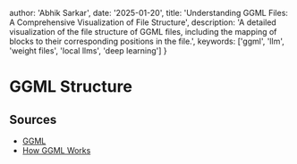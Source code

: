 
  author: 'Abhik Sarkar',
  date: '2025-01-20',
  title: 'Understanding GGML Files: A Comprehensive Visualization of File Structure',
  description:
    'A detailed visualization of the file structure of GGML files, including the mapping of blocks to their corresponding positions in the file.',
  keywords: ['ggml', 'llm', 'weight files', 'local llms', 'deep learning']
}



# GGML Structure

<BlockMapping />


## Sources  

- [GGML](https://github.com/ggerganov/ggml)
- [How GGML Works](https://github.com/ggerganov/ggml/blob/master/docs/how_ggml_works.md)
